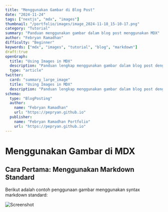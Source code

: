 ```yaml
---
title: "Menggunakan Gambar di Blog Post"
date: "2024-11-24"
tags: ["nextjs", "mdx", "images"]
thumbnail: "/portfolio/images/image_2024-11-18_15-10-17.png"
category: "Tutorial"
summary: "Panduan menggunakan gambar dalam blog post menggunakan MDX"
author: "Febryan Ramadhan"
difficulty: "Beginner"
keywords: ["mdx", "images", "tutorial", "blog", "markdown"]
draft:true
openGraph:
  title: "Using Images in MDX"
  description: "Panduan lengkap menggunakan gambar dalam blog post dengan MDX."
  type: "article"
twitter:
  card: "summary_large_image"
  title: "Using Images in MDX"
  description: "Panduan lengkap menggunakan gambar dalam blog post dengan MDX."
schema:
  type: "BlogPosting"
  author:
    name: "Febryan Ramadhan"
    url: "https://pepryan.github.io"
  publisher:
    name: "Febryan Ramadhan Portfolio"
    url: "https://pepryan.github.io"
---
```


# Menggunakan Gambar di MDX

## Cara Pertama: Menggunakan Markdown Standard

Berikut adalah contoh penggunaan gambar menggunakan syntax markdown standard:

![Screenshot](/portfolio/images/image_2024-11-18_15-10-17.png)


  